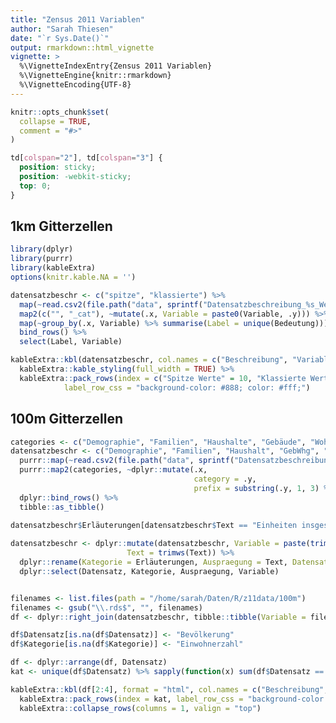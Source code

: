 ```yaml
---
title: "Zensus 2011 Variablen"
author: "Sarah Thiesen"
date: "`r Sys.Date()`"
output: rmarkdown::html_vignette
vignette: >
  %\VignetteIndexEntry{Zensus 2011 Variablen}
  %\VignetteEngine{knitr::rmarkdown}
  %\VignetteEncoding{UTF-8}
---
```


```r
knitr::opts_chunk$set(
  collapse = TRUE,
  comment = "#>"
)
```

```css
td[colspan="2"], td[colspan="3"] {
  position: sticky;
  position: -webkit-sticky;
  top: 0;
}
```

## 1km Gitterzellen

```r
library(dplyr)
library(purrr)
library(kableExtra)
options(knitr.kable.NA = '')

datensatzbeschr <- c("spitze", "klassierte") %>%
  map(~read.csv2(file.path("data", sprintf("Datensatzbeschreibung_%s_Werte_1km-Gitter.csv", .x)))) %>%
  map2(c("", "_cat"), ~mutate(.x, Variable = paste0(Variable, .y))) %>%
  map(~group_by(.x, Variable) %>% summarise(Label = unique(Bedeutung))) %>%
  bind_rows() %>%
  select(Label, Variable)

kableExtra::kbl(datensatzbeschr, col.names = c("Beschreibung", "Variablenname")) %>%
  kableExtra::kable_styling(full_width = TRUE) %>%
  kableExtra::pack_rows(index = c("Spitze Werte" = 10, "Klassierte Werte" = 10),
            label_row_css = "background-color: #888; color: #fff;")
```

## 100m Gitterzellen

```r
categories <- c("Demographie", "Familien", "Haushalte", "Gebäude", "Wohnungen")
datensatzbeschr <- c("Demographie", "Familien", "Haushalt", "GebWhg", "GebWhg") %>%
  purrr::map(~read.csv2(file.path("data", sprintf("Datensatzbeschreibung_%s_100m_Gitter.csv", .x)))) %>%
  purrr::map2(categories, ~dplyr::mutate(.x, 
                                         category = .y,
                                         prefix = substring(.y, 1, 3) %>% toupper())) %>%
  dplyr::bind_rows() %>%
  tibble::as_tibble()

datensatzbeschr$Erläuterungen[datensatzbeschr$Text == "Einheiten insgesamt"] <- "Gesamtzahl der Einheiten"
  
datensatzbeschr <- dplyr::mutate(datensatzbeschr, Variable = paste(trimws(prefix), trimws(Merkmal), Code, sep = "_"),
                          Text = trimws(Text)) %>%
  dplyr::rename(Kategorie = Erläuterungen, Auspraegung = Text, Datensatz = category) %>%
  dplyr::select(Datensatz, Kategorie, Auspraegung, Variable)


filenames <- list.files(path = "/home/sarah/Daten/R/z11data/100m")
filenames <- gsub("\\.rds$", "", filenames)
df <- dplyr::right_join(datensatzbeschr, tibble::tibble(Variable = filenames))

df$Datensatz[is.na(df$Datensatz)] <- "Bevölkerung"
df$Kategorie[is.na(df$Kategorie)] <- "Einwohnerzahl"

df <- dplyr::arrange(df, Datensatz)
kat <- unique(df$Datensatz) %>% sapply(function(x) sum(df$Datensatz == x))

kableExtra::kbl(df[2:4], format = "html", col.names = c("Beschreibung", "Ausprägung", "Variablenname")) %>%
  kableExtra::pack_rows(index = kat, label_row_css = "background-color: #888; color: #fff;") %>%
  kableExtra::collapse_rows(columns = 1, valign = "top")
```
